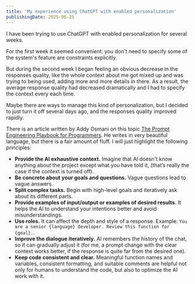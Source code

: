 ```yaml
---
title: 'My experience using ChatGPT with enabled personalization'
publishingDate: 2025-06-25
---
```


I have been trying to use ChatGPT with enabled personalization for several weeks.

For the first week it seemed convenient: you don't need to specify some of the system's feature are constraints explicitly.

But during the second week I began feeling an obvious decrease in the responses quality, like the whole context about me got mixed up and was trying to being used, adding more and more details in there. As a result, the average response quality had decreased dramatically and I had to specify the context every each time.

Maybe there are ways to manage this kind of personalization, but I decided to just turn it off several days ago, and the responses quality improved rapidly.

There is an article written by Addy Osmani on this topic [The Prompt Engineering Playbook for Programmers](https://addyo.substack.com/p/the-prompt-engineering-playbook-for). He writes in very beautiful language, but there is a fair amount of fluff. I will just highlight the following principles:

- **Provide the AI exhaustive context.** Imagine that AI doesn't know anything about the project except what you have told it, (that’s really the case if the context is turned off).
- **Be concrete about your goals and questions.** Vague questions lead to vague answers.
- **Split complex tasks.** Begin with high-level goals and iteratively ask about its different parts.
- **Provide examples of input/output or examples of desired results.** It helps the AI to understand your intentions better and avoid misunderstandings.
- **Use roles.** It can affect the depth and style of a response. Example: `You are a senior {language} developer. Review this function for {goal}.`.
- **Improve the dialogue iteratively.** AI remembers the history of the chat, so it can gradually adjust it (for me, a prompt change with the clear context works better, if the response is quite far from the desired one).
- **Keep code consistent and clear.** Meaningful function names and variables, consistent formatting, and suitable comments are helpful not only for humans to understand the code, but also to optimize the AI work with it.
